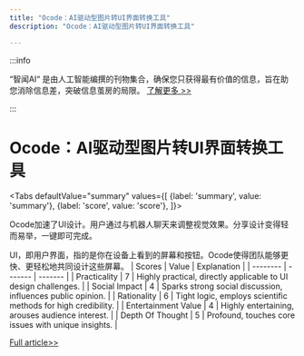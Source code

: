 ```yaml
---
title: "Ocode：AI驱动型图片转UI界面转换工具"
description: "Ocode：AI驱动型图片转UI界面转换工具"

---
```



:::info

“智闻AI“ 是由人工智能编撰的刊物集合，确保您只获得最有价值的信息，旨在助您消除信息差，突破信息茧房的局限。  [了解更多 >>](/)

:::

# Ocode：AI驱动型图片转UI界面转换工具


<Tabs
	defaultValue="summary"
	values={[
	{label: 'summary', value: 'summary'},
	{label: 'score', value: 'score'},
]}>
<TabItem value="summary">


Ocode加速了UI设计。用户通过与机器人聊天来调整视觉效果。分享设计变得轻而易举，一键即可完成。

UI，即用户界面，指的是你在设备上看到的屏幕和按钮。Ocode使得团队能够更快、更轻松地共同设计这些屏幕。
</TabItem>
<TabItem value="score">
	| Scores     | Value   | Explanation |
	| -------- | ------- | ------- |
	| Practicality  | 7    | Highly practical, directly applicable to UI design challenges.    |
	| Social Impact | 4     | Sparks strong social discussion, influences public opinion.    |
	| Rationality    | 6    | Tight logic, employs scientific methods for high credibility.    |
	| Entertainment Value    | 4    | Highly entertaining, arouses audience interest.    |
	| Depth Of Thought    | 5    | Profound, touches core issues with unique insights.    |
</TabItem>
</Tabs>

[Full article>>](https://www.producthunt.com/posts/ocode-image-to-code-ai)
